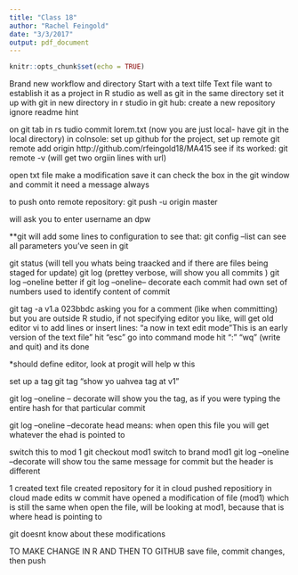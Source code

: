 ```yaml
---
title: "Class 18"
author: "Rachel Feingold"
date: "3/3/2017"
output: pdf_document
---
```


```r
knitr::opts_chunk$set(echo = TRUE)
```

Brand new workflow and directory 
Start with a text tilfe
Text file
want to establish it as a project in R studio as well as git in the same directory
set it up with git in new directory in  r studio
in git hub: create a new repository 
ignore readme hint

on git tab in rs tudio 
commit lorem.txt 
(now you are just local- have git in the local directory)
in colnsole: set up github for the project, set up remote 
git remote add origin http://github.com/rfeingold18/MA415
see if its worked: git remote -v (will get two orgiin lines with url)

open txt file
make a modification 
save it 
can check the box in the git window and commit it 
need a message always 

to push onto remote repository:
git push -u origin master 

will ask you to enter username an dpw


**git will add some lines to configuration
to see that:
git config --list 
can see all parameters you've seen in git 

git status
(will tell you whats being traacked and if there are files being staged for update)
git log 
(prettey verbose, will show you all commits )
git log --oneline
better if git log --oneline-- decorate
each commit had own set of numbers used to identify content of commit 

git tag -a v1.a 023bbdc 
asking you for a comment (like when committing) but you are outside R studio, if not specifying editor you like, will get old editor vi
to add lines or insert lines: 
"a now in text edit mode
"This is an early version of the text file" hit "esc" go into command mode hit ":" "wq" (write and quit) and its done 

*should define editor, look at progit will help w this

set up a tag 
git tag
"show yo uahvea  tag at v1"

git log --oneline -- decorate
will show you the tag, as if you were typing the entire hash for that particular commit

git log --oneline --decorate
head means: when open this file you will get whatever the ehad is pointed to 

switch this to mod 1
git checkout mod1
switch to brand mod1
git log --oneline --decorate will show tou the same message for commit but the header is different 

1 created text file
created repository for it in cloud
pushed repositiory in cloud
made edits w commit
have opened a modification of file (mod1) which is still the same
when open the file, will be looking at mod1, because that is where head is pointing to

git doesnt know about these modifications 


TO MAKE CHANGE IN R AND THEN TO GITHUB
save file, commit changes, then push 

